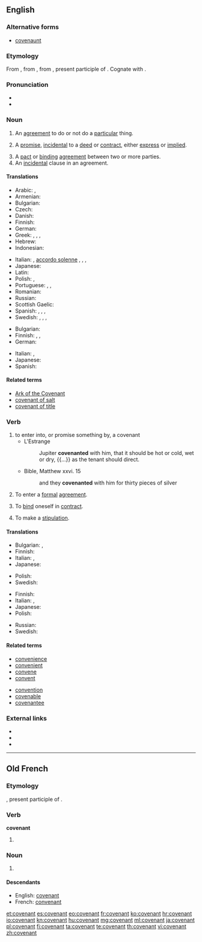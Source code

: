 ==English==
{{wikipedia}}

===Alternative forms===
* [[covenaunt]] {{qualifier|obsolete}}

===Etymology===
From {{etyl|enm|en}}, from {{etyl|fro|en}} {{term|lang=fro|covenant||agreement}}, from {{etyl|la|en}} {{term|lang=la|conveniens||agreeing, [[agreeable]], suitable, convenient}}, present participle of {{term/t|la|conveniō||to agree}}. Cognate with {{term|convenient|lang=en}}.

===Pronunciation===
* {{IPA|/ˈkʌv.ən.ənt/}}
* {{audio|en-us-covenant.ogg|Audio (US)}}

===Noun===
{{en-noun}}

# {{context|legal|lang=en}} An [[agreement]] to do or not do a [[particular]] thing.
# {{context|legal|lang=en}} A [[promise]], [[incidental]] to a [[deed]] or [[contract]], either [[express]] or [[implied]].
# A [[pact]] or [[binding]] [[agreement]] between two or more parties.
# An [[incidental]] clause in an agreement.

====Translations====
{{trans-top|binding agreement}}
* Arabic: {{t|ar|ميثاق|m|sc=Arab}}, {{t|ar|عهد|m|sc=Arab}}
* Armenian: {{t|hy|ուխտ|tr=uxt}}
* Bulgarian: {{t+|bg|договор|m}}
* Czech: {{t+|cs|dohoda|f}}
* Danish: {{t|da|pagt}}
* Finnish: {{t|fi|sitoumus}}
* German: {{t+|de|Zusage}}
* Greek: {{t+|el|συμφωνία|f|sc=Grek}}, {{t+|el|σύμφωνο|n|sc=Grek}}, {{t+|el|συνθήκη|f|sc=Grek}}, {{t+|el|σύμβαση|f|sc=Grek}}
* Hebrew: {{t+|he|ברית|f|tr=brit}}
* Indonesian: {{t+|id|perjanjian}}
{{trans-mid}}
* Italian: {{t+|it|patto|m}}, [[accordo solenne]] {{g|m}}, {{t+|it|contratto|m}}, {{t+|it|convenzione|f}}, {{t+|it|alleanza|f}}
* Japanese: {{t+|ja|誓約|tr=seiyaku|sc=Jpan}}
* Latin: {{t|la|pactiō|f}}
* Polish: {{t+|pl|ugoda|f}}, {{t+|pl|umowa|f}}
* Portuguese: {{t+|pt|pacto|m}}, {{t+|pt|contrato|m}}, {{t+|pt|promessa|f}}
* Romanian: {{t+|ro|legământ}}
* Russian: {{t+|ru|договор|m|tr=dogovór}}
* Scottish Gaelic: {{t|gd|cùmhnant|m}}
* Spanish: {{t+|es|convenio|m}}, {{t+|es|contrato|m}}, {{t+|es|alianza|f}}, {{t+|es|pacto|m}}
* Swedish: {{t+|sv|pakt|c}}, {{t+|sv|överenskommelse|c}}, {{t+|sv|förbund|n}}, {{t+|sv|avtal|n}}
{{trans-bottom}}

{{trans-top|incidental clause}}
* Bulgarian: {{t+|bg|спогодба|f}}
* Finnish: {{t+|fi|ehto}}, {{t|fi|sopimusehto}}, {{t+|fi|sopimusvakuus}}
* German: {{t+|de|Zusage}}
{{trans-mid}}
* Italian: {{t|it|clausola accessoria|f}}, {{t|it|clausola secondaria|f}}
* Japanese: {{t|ja|特約|tr=tokuyaku|sc=Jpan}}
* Spanish: {{t+|es|cláusula|f}}
{{trans-bottom}}

====Related terms====
* [[Ark of the Covenant]]
* [[covenant of salt]]
* [[covenant of title]]

===Verb===
{{en-verb}}

# to enter into, or promise something by, a covenant
#* L'Estrange
#*: Jupiter '''covenanted''' with him, that it should be hot or cold, wet or dry, {{...}} as the tenant should direct.
#* Bible, Matthew xxvi. 15
#*: and they '''covenanted''' with him for thirty pieces of silver
# {{context|legal|lang=en}} To enter a [[formal]] [[agreement]].
# {{context|legal|lang=en}} To [[bind]] oneself in [[contract]].
# {{context|legal|lang=en}} To make a [[stipulation]].

====Translations====
{{trans-top|to enter into a covenant}}
* Bulgarian: {{t|bg|споразумявам се}}, {{t|bg|договарям се}}
* Finnish: {{t+|fi|sitoutua}}
* Italian: {{t+|it|accordarsi}}, {{t+|it|impegnarsi}}
* Japanese: {{t|ja|約束する|tr=yakusokusuru|sc=Jpan}}
{{trans-mid}}
* Polish: {{t+|pl|umówić się}}
* Swedish: {{t+|sv|avtala}}
{{trans-bottom}}

{{trans-top|to enter a formal agreement}}
* Finnish: {{t+|fi|sitoutua}}
* Italian: {{t+|it|stipulare}}, {{t|it|convenire}}
* Japanese: {{t|ja|契約する|tr=keiyakusuru|sc=Jpan}}
* Polish: {{t|pl|zawrzeć umowę}}
{{trans-mid}}
* Russian: {{t|ru|заключать соглашение}}
* Swedish: {{t+|sv|avtala}}
{{trans-bottom}}

====Related terms====
{{top2}}
* [[convenience]]
* [[convenient]]
* [[convene]]
* [[convent]]
{{mid2}}
* [[convention]]
* [[covenable]]
* [[covenantee]]
{{bottom}}

===External links===
* {{R:Webster 1913}}
* {{R:Century 1911}}
* {{R:OneLook}}

----

==Old French==

===Etymology===
{{etyl|la|fro}} {{term|lang=la|conveniens||agreeing, [[agreeable]], suitable, convenient}}, present participle of {{term/t|la|conveniō||to agree}}.

===Verb===
'''covenant'''

# {{present participle of|covenir|lang=fro}}

===Noun===
{{fro-noun|m}}

# {{l/en|covenant}}

====Descendants====
* English: [[#English|covenant]]
* French: [[convenant]]

[[et:covenant]]
[[es:covenant]]
[[eo:covenant]]
[[fr:covenant]]
[[ko:covenant]]
[[hr:covenant]]
[[io:covenant]]
[[kn:covenant]]
[[hu:covenant]]
[[mg:covenant]]
[[ml:covenant]]
[[ja:covenant]]
[[pl:covenant]]
[[fi:covenant]]
[[ta:covenant]]
[[te:covenant]]
[[th:covenant]]
[[vi:covenant]]
[[zh:covenant]]